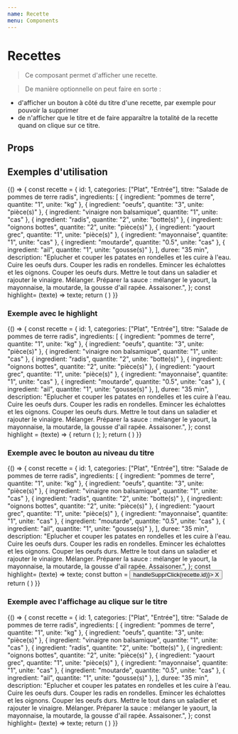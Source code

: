 ```yaml
---
name: Recette
menu: Components
---
```


# Recettes


> Ce composant permet d'afficher une recette.

> De manière optionnelle on peut faire en sorte :
  * d'afficher un bouton à côté du titre d'une recette, par exemple pour pouvoir la supprimer
  * de n'afficher que le titre et de faire apparaître la totalité de la recette quand on clique sur ce titre.

## Props
<Props of={Recette} />

## Exemples d'utilisation

<Playground>
  {() => {
    const recette =
      {
      id: 1,
      categories: ["Plat", "Entrée"],
      titre: "Salade de pommes de terre radis",
      ingredients: [
        { ingredient: "pommes de terre", quantite: "1", unite: "kg" },
        { ingredient: "oeufs", quantite: "3", unite: "pièce(s)" },
        { ingredient: "vinaigre non balsamique", quantite: "1", unite: "cas" },
        { ingredient: "radis", quantite: "2", unite: "botte(s)" },
        { ingredient: "oignons bottes", quantite: "2", unite: "pièce(s)" },
        { ingredient: "yaourt grec", quantite: "1", unite: "pièce(s)" },
        { ingredient: "mayonnaise", quantite: "1", unite: "cas" },
        { ingredient: "moutarde", quantite: "0.5", unite: "cas" },
        { ingredient: "ail", quantite: "1", unite: "gousse(s)" },
      ],
      duree: "35 min",
      description:
        "Eplucher et couper les patates en rondelles et les cuire à l'eau. Cuire les oeufs durs. Couper les radis en rondelles. Emincer les échalottes et les oignons. Couper les oeufs durs. Mettre le tout dans un saladier et rajouter le vinaigre. Mélanger. Préparer la sauce :  mélanger le yaourt, la mayonnaise, la moutarde, la gousse d'ail rapée. Assaisoner.",
      };
      const highlight= (texte) => texte;
    return (
    <Recette
      recette={recette}
      highlight={highlight}
    />
    )
  }}
</Playground>

### Exemple avec le highlight

<Playground>
  {() => {
    const recette =
      {
      id: 1,
      categories: ["Plat", "Entrée"],
      titre: "Salade de pommes de terre radis",
      ingredients: [
        { ingredient: "pommes de terre", quantite: "1", unite: "kg" },
        { ingredient: "oeufs", quantite: "3", unite: "pièce(s)" },
        { ingredient: "vinaigre non balsamique", quantite: "1", unite: "cas" },
        { ingredient: "radis", quantite: "2", unite: "botte(s)" },
        { ingredient: "oignons bottes", quantite: "2", unite: "pièce(s)" },
        { ingredient: "yaourt grec", quantite: "1", unite: "pièce(s)" },
        { ingredient: "mayonnaise", quantite: "1", unite: "cas" },
        { ingredient: "moutarde", quantite: "0.5", unite: "cas" },
        { ingredient: "ail", quantite: "1", unite: "gousse(s)" },
      ],
      duree: "35 min",
      description:
        "Eplucher et couper les patates en rondelles et les cuire à l'eau. Cuire les oeufs durs. Couper les radis en rondelles. Emincer les échalottes et les oignons. Couper les oeufs durs. Mettre le tout dans un saladier et rajouter le vinaigre. Mélanger. Préparer la sauce :  mélanger le yaourt, la mayonnaise, la moutarde, la gousse d'ail rapée. Assaisoner.",
      };
      const highlight = (texte) => {
        return (
          <Highlighter
            highlightClassName="searchHighlight"
            searchWords={["salade", "Epl", "radis"]}
            textToHighlight={texte}
          />
        );
      };
    return (
    <Recette
      recette={recette}
      highlight={highlight}
    />
    )
  }}
</Playground>

### Exemple avec le bouton au niveau du titre

<Playground>
  {() => {
    const recette =
      {
      id: 1,
      categories: ["Plat", "Entrée"],
      titre: "Salade de pommes de terre radis",
      ingredients: [
        { ingredient: "pommes de terre", quantite: "1", unite: "kg" },
        { ingredient: "oeufs", quantite: "3", unite: "pièce(s)" },
        { ingredient: "vinaigre non balsamique", quantite: "1", unite: "cas" },
        { ingredient: "radis", quantite: "2", unite: "botte(s)" },
        { ingredient: "oignons bottes", quantite: "2", unite: "pièce(s)" },
        { ingredient: "yaourt grec", quantite: "1", unite: "pièce(s)" },
        { ingredient: "mayonnaise", quantite: "1", unite: "cas" },
        { ingredient: "moutarde", quantite: "0.5", unite: "cas" },
        { ingredient: "ail", quantite: "1", unite: "gousse(s)" },
      ],
      duree: "35 min",
      description:
        "Eplucher et couper les patates en rondelles et les cuire à l'eau. Cuire les oeufs durs. Couper les radis en rondelles. Emincer les échalottes et les oignons. Couper les oeufs durs. Mettre le tout dans un saladier et rajouter le vinaigre. Mélanger. Préparer la sauce :  mélanger le yaourt, la mayonnaise, la moutarde, la gousse d'ail rapée. Assaisoner.",
      };
      const highlight= (texte) => texte;
      const button = <button onClick={() => handleSupprClick(recette.id)}>
        X
      </button>
    return (
    <Recette
      recette={recette}
      highlight={highlight}
      optionalButton={button}
    />
    )
  }}
</Playground>

### Exemple avec l'affichage au clique sur le titre

<Playground>
  {() => {
    const recette =
    {
    id: 1,
    categories: ["Plat", "Entrée"],
    titre: "Salade de pommes de terre radis",
    ingredients: [
      { ingredient: "pommes de terre", quantite: "1", unite: "kg" },
      { ingredient: "oeufs", quantite: "3", unite: "pièce(s)" },
      { ingredient: "vinaigre non balsamique", quantite: "1", unite: "cas" },
      { ingredient: "radis", quantite: "2", unite: "botte(s)" },
      { ingredient: "oignons bottes", quantite: "2", unite: "pièce(s)" },
      { ingredient: "yaourt grec", quantite: "1", unite: "pièce(s)" },
      { ingredient: "mayonnaise", quantite: "1", unite: "cas" },
      { ingredient: "moutarde", quantite: "0.5", unite: "cas" },
      { ingredient: "ail", quantite: "1", unite: "gousse(s)" },
    ],
    duree: "35 min",
    description:
      "Eplucher et couper les patates en rondelles et les cuire à l'eau. Cuire les oeufs durs. Couper les radis en rondelles. Emincer les échalottes et les oignons. Couper les oeufs durs. Mettre le tout dans un saladier et rajouter le vinaigre. Mélanger. Préparer la sauce :  mélanger le yaourt, la mayonnaise, la moutarde, la gousse d'ail rapée. Assaisoner.",
    };
    const highlight= (texte) => texte;
    return (
    <Recette
      recette={recette}
      highlight={highlight}
      activateClick={true}
    />
    )
  }}
</Playground>
